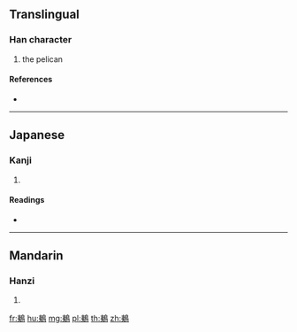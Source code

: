 {{character info/new}}
==Translingual==

===Han character===
{{Han char|rn=196|rad=鳥|as=06|sn=17|four=|canj=KNHAF,XKNHA}}

# the pelican

====References====
* {{Han ref|kx=1488.170|dkj=46871|dj=2019.170|hdz=74629.030|uh=9D3A|ud=40250}}

----

==Japanese==

===Kanji===
{{ja-kanji|grade=|rs=鳥06}}

# {{defn|lang=ja|sort=鳥06}}

====Readings====
* {{ja-readings|on=[[てい]] (tei), [[だい]] (dai), [[い]] (i)|kun=}}

----

==Mandarin==

===Hanzi===
{{cmn-hanzi|pin=[[yí]] ([[yi2]])|wg=i<sup>2</sup>}}

# {{defn|lang=cmn|sort=鳥06}}

[[fr:鴺]]
[[hu:鴺]]
[[mg:鴺]]
[[pl:鴺]]
[[th:鴺]]
[[zh:鴺]]